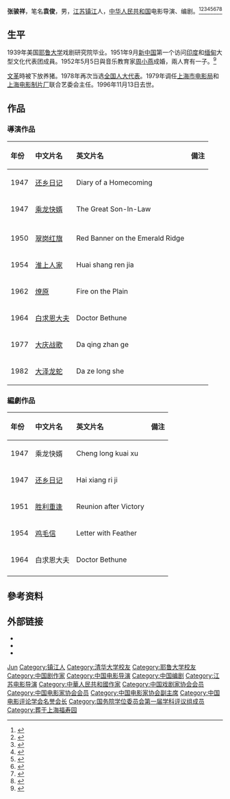 '''张骏祥'''{{BD|1910年|12月27日|1996年|11月13日}}，笔名'''袁俊'''，男，[[江苏|江苏]][[镇江|镇江]]人，[[中华人民共和国|中华人民共和国]]电影导演、编剧。<ref>{{Cite book|title=中外影视大辞典|author=汪流主编; 王志敏, 陈山, 张会军等副主编|publisher=中国广播电视出版社|year=2001|isbn=|location=北京|pages=}}</ref><ref>{{Cite book|title=20世纪中华人物名字号辞典|author=周家珍编著|publisher=法律出版社|year=2000|isbn=9787503628320|location=北京|pages=}}</ref><ref>{{Cite book|title=中国当代文化艺术名人大辞典|author=刘波主编|publisher=国际文化出版公司|year=1993|isbn=9787800493898|location=北京|pages=}}</ref><ref>{{Cite book|title=中华当代文化名人大辞典|author=张品兴, 殷登祥, 陈有进等主编|publisher=中国广播电视出版社|year=1992|isbn=9787504315137|location=北京|pages=}}</ref><ref>{{Cite book|title=中国当代艺术界名人录|author=中国名人研究院编; 异天, 戈德主编|publisher=社会科学文献出版社|year=1993|isbn=|location=北京|pages=}}</ref><ref>{{Cite book|title=中国电影电视艺术家辞典|author=何厚桢主编|publisher=中国学术期刊（光盘版）电子杂志社|year=2007|isbn=|location=北京|pages=}}</ref><ref>{{Cite book|title=世界电影百科全书|author=杨海明, 王洪华, 张正芸等编译|publisher=社会科学文献出版社|year=1993|isbn=|location=北京|pages=}}</ref><ref>{{Cite book|title=百科知识数据辞典|author=许力以, 周谊主编|publisher=青岛出版社|year=2008|isbn=|location=青岛|pages=}}</ref>

== 生平 ==
1939年美国[[耶鲁大学|耶鲁大学]]戏剧研究院毕业。1951年9月[[新中国|新中国]]第一个访问[[印度|印度]]和[[缅甸|缅甸]]大型文化代表团成員。1952年5月5日與音乐教育家[[周小燕|周小燕]]成婚，兩人育有一子。<ref>{{Cite journal| issn = 1003-0883| issue = 05| pages = 66–67| last = 吕晓明| title = “电影才子”张骏祥与“中国之莺”周小燕的精彩人生| journal = 爱情婚姻家庭(风云人物)| accessdate = 2022-02-18| date = 2011| url = https://kns.cnki.net/kcms/detail/detail.aspx?dbcode=CJFD&dbname=CJFDN0911&filename=AQHL201105030| archive-date = 2022-02-18| archive-url = https://web.archive.org/web/20220218050351/https://kns.cnki.net/kcms/detail/detail.aspx?dbcode=CJFD&dbname=CJFDN0911&filename=AQHL201105030}}</ref>

[[文革|文革]]時被下放养猪。1978年再次当选[[全国人大代表|全国人大代表]]。1979年调任[[上海市电影局|上海市电影局]]和[[上海电影制片厂|上海电影制片厂]]联合艺委会主任。1996年11月13日去世。

== 作品 ==
=== 導演作品 ===

{| class="wikitable"
!align="left" valign="top" width="40"|年份
!align="left" valign="top"|中文片名
!align="left" valign="top"|英文片名
!align="left" valign="top"|備注
|-
|align="left" valign="top"|1947
|align="left" valign="top"|[[还乡日记|还乡日记]]
|align="left" valign="top"|Diary of a Homecoming
|align="left" valign="top"|
|-
|align="left" valign="top"|1947
|align="left" valign="top"|[[乘龙快婿|乘龙快婿]]
|align="left" valign="top"|The Great Son-In-Law
|align="left" valign="top"|
|-
|-
|align="left" valign="top"|1950
|align="left" valign="top"|[[翠岗红旗|翠岗红旗]]
|align="left" valign="top"|Red Banner on the Emerald Ridge
|align="left" valign="top"|
|-
|align="left" valign="top"|1954
|align="left" valign="top"|[[淮上人家|淮上人家]]
|align="left" valign="top"|Huai shang ren jia
|align="left" valign="top"|
|-
|align="left" valign="top"|1962
|align="left" valign="top"|[[燎原|燎原]]
|align="left" valign="top"|Fire on the Plain
|align="left" valign="top"|
|-
|align="left" valign="top"|1964
|align="left" valign="top"|[[白求恩大夫|白求恩大夫]]
|align="left" valign="top"|Doctor Bethune
|align="left" valign="top"|
|-
|align="left" valign="top"|1977
|align="left" valign="top"|[[大庆战歌|大庆战歌]]
|align="left" valign="top"|Da qing zhan ge
|align="left" valign="top"|
|-
|align="left" valign="top"|1982
|align="left" valign="top"|[[大泽龙蛇|大泽龙蛇]]
|align="left" valign="top"|Da ze long she
|align="left" valign="top"|
|}

===編劇作品===
{| class="wikitable"
!align="left" valign="top" width="40"|年份
!align="left" valign="top"|中文片名
!align="left" valign="top"|英文片名
!align="left" valign="top"|備注
|-
|align="left" valign="top"|1947
|align="left" valign="top"|乘龙快婿
|align="left" valign="top"|Cheng long kuai xu
|align="left" valign="top"|
|-
|align="left" valign="top"|1947
|align="left" valign="top"|[[还乡日记|还乡日记]]
|align="left" valign="top"|Hai xiang ri ji
|align="left" valign="top"|
|-
|align="left" valign="top"|1951
|align="left" valign="top"|[[胜利重逢|胜利重逢]]
|align="left" valign="top"|Reunion after Victory
|align="left" valign="top"|
|-
|align="left" valign="top"|1954
|align="left" valign="top"|[[鸡毛信|鸡毛信]]
|align="left" valign="top"|Letter with Feather
|align="left" valign="top"|
|-
|align="left" valign="top"|1964
|align="left" valign="top"|白求恩大夫
|align="left" valign="top"|Doctor Bethune
|align="left" valign="top"|
|-
|}

== 參考资料 ==
{{reflist}}

== 外部链接 ==
* {{Douban people}}
* {{IMDb name}}
* {{1905 star|id=15904}}

{{国务院学位委员会第一届学科评议组/文学}}
{{Navboxes 
| title  = 张骏祥在[[中国戏剧家协会|中国戏剧家协会]]的职务
| list1  =
{{中华全国戏剧工作者协会第一届全国委员会}}
}}
{{Navboxes 
| title  = 张骏祥在[[中国电影家协会|中国电影家协会]]的职务
| list1  =
{{中华全国电影艺术工作者协会第一届全国委员会}}
{{中国电影工作者联谊会第二届理事会}}
{{中国电影工作者协会第三届理事会}}
{{中国电影家协会第四届理事会}}
{{中国电影家协会第五届理事会}}
}}
{{Navboxes 
| title  = 张骏祥在[[中国文学艺术界联合会|中国文学艺术界联合会]]的职务
| list1  =
{{中国文学艺术界联合会第二届全国委员会}}
{{中国文学艺术界联合会第三届全国委员会}}
{{中国文学艺术界联合会第四届全国委员会}}
}}

{{Authority control}}
{{DEFAULTSORT:Zhang张}}
[[Category:20世纪编剧|Jun]]
[[Category:镇江人|Category:镇江人]]
[[Category:清华大学校友|Category:清华大学校友]]
[[Category:耶鲁大学校友|Category:耶鲁大学校友]]
[[Category:中国剧作家|Category:中国剧作家]]
[[Category:中国电影导演|Category:中国电影导演]]
[[Category:中国编剧|Category:中国编剧]]
[[Category:江苏电影导演|Category:江苏电影导演]]
[[Category:中華人民共和國作家|Category:中華人民共和國作家]]
[[Category:中国戏剧家协会会员|Category:中国戏剧家协会会员]]
[[Category:中国电影家协会会员|Category:中国电影家协会会员]]
[[Category:中国电影家协会副主席|Category:中国电影家协会副主席]]
[[Category:中国电影评论学会名誉会长|Category:中国电影评论学会名誉会长]]
[[Category:国务院学位委员会第一届学科评议组成员|Category:国务院学位委员会第一届学科评议组成员]]
[[Category:葬于上海福寿园|Category:葬于上海福寿园]]